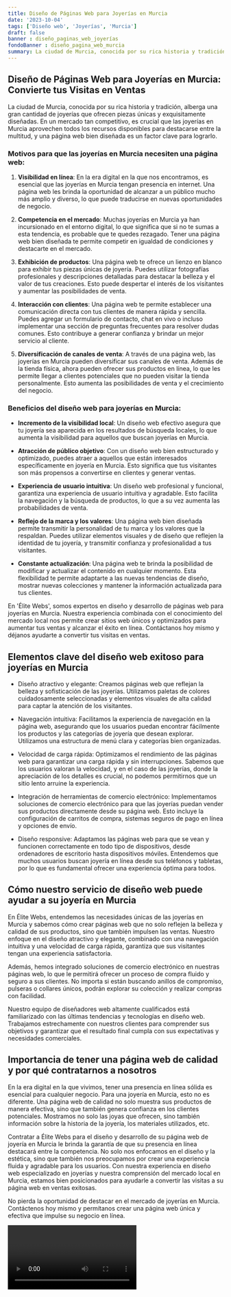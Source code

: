 ```yaml
---
title: Diseño de Páginas Web para Joyerías en Murcia
date: '2023-10-04'
tags: ['Diseño web', 'Joyerías', 'Murcia']
draft: false
banner : diseño_paginas_web_joyerías
fondoBanner : diseño_pagina_web_murcia
summary: La ciudad de Murcia, conocida por su rica historia y tradición, alberga una gran cantidad de joyerías que ofrecen piezas únicas y exquisitamente diseñadas. En un mercado tan competitivo, es crucial que las joyerías en Murcia aprovechen todos los recursos disponibles para destacarse entre la multitud, y una página web bien diseñada es un factor clave para lograrlo.
---
```


## Diseño de Páginas Web para Joyerías en Murcia: Convierte tus Visitas en Ventas

La ciudad de Murcia, conocida por su rica historia y tradición, alberga una gran cantidad de joyerías que ofrecen piezas únicas y exquisitamente diseñadas. En un mercado tan competitivo, es crucial que las joyerías en Murcia aprovechen todos los recursos disponibles para destacarse entre la multitud, y una página web bien diseñada es un factor clave para lograrlo.

### Motivos para que las joyerías en Murcia necesiten una página web:

1. **Visibilidad en línea**: En la era digital en la que nos encontramos, es esencial que las joyerías en Murcia tengan presencia en internet. Una página web les brinda la oportunidad de alcanzar a un público mucho más amplio y diverso, lo que puede traducirse en nuevas oportunidades de negocio.

2. **Competencia en el mercado**: Muchas joyerías en Murcia ya han incursionado en el entorno digital, lo que significa que si no te sumas a esta tendencia, es probable que te quedes rezagado. Tener una página web bien diseñada te permite competir en igualdad de condiciones y destacarte en el mercado.

3. **Exhibición de productos**: Una página web te ofrece un lienzo en blanco para exhibir tus piezas únicas de joyería. Puedes utilizar fotografías profesionales y descripciones detalladas para destacar la belleza y el valor de tus creaciones. Esto puede despertar el interés de los visitantes y aumentar las posibilidades de venta.

4. **Interacción con clientes**: Una página web te permite establecer una comunicación directa con tus clientes de manera rápida y sencilla. Puedes agregar un formulario de contacto, chat en vivo o incluso implementar una sección de preguntas frecuentes para resolver dudas comunes. Esto contribuye a generar confianza y brindar un mejor servicio al cliente.

5. **Diversificación de canales de venta**: A través de una página web, las joyerías en Murcia pueden diversificar sus canales de venta. Además de la tienda física, ahora pueden ofrecer sus productos en línea, lo que les permite llegar a clientes potenciales que no pueden visitar la tienda personalmente. Esto aumenta las posibilidades de venta y el crecimiento del negocio.

### Beneficios del diseño web para joyerías en Murcia:

- **Incremento de la visibilidad local**: Un diseño web efectivo asegura que tu joyería sea aparecida en los resultados de búsqueda locales, lo que aumenta la visibilidad para aquellos que buscan joyerías en Murcia.

- **Atracción de público objetivo**: Con un diseño web bien estructurado y optimizado, puedes atraer a aquellos que están interesados específicamente en joyería en Murcia. Esto significa que tus visitantes son más propensos a convertirse en clientes y generar ventas.

- **Experiencia de usuario intuitiva**: Un diseño web profesional y funcional, garantiza una experiencia de usuario intuitiva y agradable. Esto facilita la navegación y la búsqueda de productos, lo que a su vez aumenta las probabilidades de venta.

- **Reflejo de la marca y los valores**: Una página web bien diseñada permite transmitir la personalidad de tu marca y los valores que la respaldan. Puedes utilizar elementos visuales y de diseño que reflejen la identidad de tu joyería, y transmitir confianza y profesionalidad a tus visitantes.

- **Constante actualización**: Una página web te brinda la posibilidad de modificar y actualizar el contenido en cualquier momento. Esta flexibilidad te permite adaptarte a las nuevas tendencias de diseño, mostrar nuevas colecciones y mantener la información actualizada para tus clientes.

En 'Élite Webs', somos expertos en diseño y desarrollo de páginas web para joyerías en Murcia. Nuestra experiencia combinada con el conocimiento del mercado local nos permite crear sitios web únicos y optimizados para aumentar tus ventas y alcanzar el éxito en línea. Contáctanos hoy mismo y déjanos ayudarte a convertir tus visitas en ventas.

<GifSeo />

<Cta />

## Elementos clave del diseño web exitoso para joyerías en Murcia

- Diseño atractivo y elegante: Creamos páginas web que reflejan la belleza y sofisticación de las joyerías. Utilizamos paletas de colores cuidadosamente seleccionadas y elementos visuales de alta calidad para captar la atención de los visitantes.

- Navegación intuitiva: Facilitamos la experiencia de navegación en la página web, asegurando que los usuarios puedan encontrar fácilmente los productos y las categorías de joyería que desean explorar. Utilizamos una estructura de menú clara y categorías bien organizadas.

- Velocidad de carga rápida: Optimizamos el rendimiento de las páginas web para garantizar una carga rápida y sin interrupciones. Sabemos que los usuarios valoran la velocidad, y en el caso de las joyerías, donde la apreciación de los detalles es crucial, no podemos permitirnos que un sitio lento arruine la experiencia.

- Integración de herramientas de comercio electrónico: Implementamos soluciones de comercio electrónico para que las joyerías puedan vender sus productos directamente desde su página web. Esto incluye la configuración de carritos de compra, sistemas seguros de pago en línea y opciones de envío.

- Diseño responsive: Adaptamos las páginas web para que se vean y funcionen correctamente en todo tipo de dispositivos, desde ordenadores de escritorio hasta dispositivos móviles. Entendemos que muchos usuarios buscan joyería en línea desde sus teléfonos y tabletas, por lo que es fundamental ofrecer una experiencia óptima para todos.

## Cómo nuestro servicio de diseño web puede ayudar a su joyería en Murcia

En Élite Webs, entendemos las necesidades únicas de las joyerías en Murcia y sabemos cómo crear páginas web que no solo reflejen la belleza y calidad de sus productos, sino que también impulsen las ventas. Nuestro enfoque en el diseño atractivo y elegante, combinado con una navegación intuitiva y una velocidad de carga rápida, garantiza que sus visitantes tengan una experiencia satisfactoria.

Además, hemos integrado soluciones de comercio electrónico en nuestras páginas web, lo que le permitirá ofrecer un proceso de compra fluido y seguro a sus clientes. No importa si están buscando anillos de compromiso, pulseras o collares únicos, podrán explorar su colección y realizar compras con facilidad.

Nuestro equipo de diseñadores web altamente cualificados está familiarizado con las últimas tendencias y tecnologías en diseño web. Trabajamos estrechamente con nuestros clientes para comprender sus objetivos y garantizar que el resultado final cumpla con sus expectativas y necesidades comerciales.

## Importancia de tener una página web de calidad y por qué contratarnos a nosotros

En la era digital en la que vivimos, tener una presencia en línea sólida es esencial para cualquier negocio. Para una joyería en Murcia, esto no es diferente. Una página web de calidad no solo muestra sus productos de manera efectiva, sino que también genera confianza en los clientes potenciales. Mostramos no solo las joyas que ofrecen, sino también información sobre la historia de la joyería, los materiales utilizados, etc.

Contratar a Élite Webs para el diseño y desarrollo de su página web de joyería en Murcia le brinda la garantía de que su presencia en línea destacará entre la competencia. No solo nos enfocamos en el diseño y la estética, sino que también nos preocupamos por crear una experiencia fluida y agradable para los usuarios. Con nuestra experiencia en diseño web especializado en joyerías y nuestra comprensión del mercado local en Murcia, estamos bien posicionados para ayudarle a convertir las visitas a su página web en ventas exitosas.

No pierda la oportunidad de destacar en el mercado de joyerías en Murcia. Contáctenos hoy mismo y permítanos crear una página web única y efectiva que impulse su negocio en línea.

<Video />

<CtaBot job='Joyerías' city='Murcia'/>

<Gmaps query='Murcia+españa+maps' />